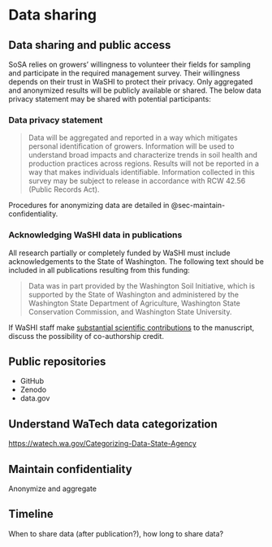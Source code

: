# Data sharing {#sec-sharing}

## Data sharing and public access

SoSA relies on growers' willingness to volunteer their fields for sampling and participate in the required management survey. Their willingness depends on their trust in WaSHI to protect their privacy. Only aggregated and anonymized results will be publicly available or shared. The below data privacy statement may be shared with potential participants:

### Data privacy statement

> Data will be aggregated and reported in a way which mitigates personal identification of growers. Information will be used to understand broad impacts and characterize trends in soil health and production practices across regions. Results will not be reported in a way that makes individuals identifiable. Information collected in this survey may be subject to release in accordance with RCW 42.56 (Public Records Act).

Procedures for anonymizing data are detailed in @sec-maintain-confidentiality.

### Acknowledging WaSHI data in publications

All research partially or completely funded by WaSHI must include acknowledgements to the State of Washington. The following text should be included in all publications resulting from this funding:

> Data was in part provided by the Washington Soil Initiative, which is supported by the State of Washington and administered by the Washington State Department of Agriculture, Washington State Conservation Commission, and Washington State University.

If WaSHI staff make [substantial scientific contributions](https://www.pnas.org/doi/10.1073/pnas.1715374115) to the manuscript, discuss the possibility of co-authorship credit.

## Public repositories

-   GitHub
-   Zenodo
-   data.gov

## Understand WaTech data categorization

<https://watech.wa.gov/Categorizing-Data-State-Agency>

## Maintain confidentiality {#sec-maintain-confidentiality}

Anonymize and aggregate

## Timeline

When to share data (after publication?), how long to share data?
